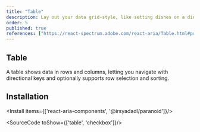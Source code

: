 ```yaml
---
title: "Table"
description: Lay out your data grid-style, like setting dishes on a dinner table—clear and organized, perfect for comparison and review..
order: 5
published: true
references: ["https://react-spectrum.adobe.com/react-aria/Table.html#props", "https://paranoid.irsyad.co"]
---
```


## Table
A table shows data in rows and columns, letting you navigate with directional keys and optionally supports row selection and sorting.
<How isCenter={false} withNoPadding copyButton={false} isCenter={false} toUse="collections/table-demo" />

## Installation

<Install items={['react-aria-components', '@irsyadadl/paranoid']}/>

<SourceCode toShow={['table', 'checkbox']}/>
